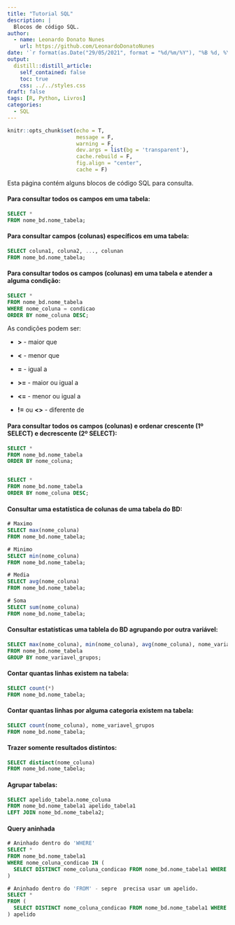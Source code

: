 ```yaml
---
title: "Tutorial SQL"
description: |
  Blocos de código SQL.
author:
  - name: Leonardo Donato Nunes
    url: https://github.com/LeonardoDonatoNunes
date: '`r format(as.Date("29/05/2021", format = "%d/%m/%Y"), "%B %d, %Y")`'
output:
  distill::distill_article:
    self_contained: false
    toc: true
    css: ../../styles.css
draft: false
tags: [R, Python, Livros]
categories:
  - SQL
---
```


```r
knitr::opts_chunk$set(echo = T,
                      message = F, 
                      warning = F, 
                      dev.args = list(bg = 'transparent'),
                      cache.rebuild = F,
                      fig.align = "center",
                      cache = F)
```


Esta página contém alguns blocos de código SQL para consulta.


#### Para consultar todos os campos em uma tabela:

```sql

SELECT *
FROM nome_bd.nome_tabela;

```

#### Para consultar campos (colunas) específicos em uma tabela:


```sql

SELECT coluna1, coluna2, ..., colunan
FROM nome_bd.nome_tabela;

```


#### Para consultar todos os campos (colunas) em uma tabela e atender a alguma condição:

```sql

SELECT *
FROM nome_bd.nome_tabela
WHERE nome_coluna = condicao
ORDER BY nome_coluna DESC;

```

As condições podem ser: 

  * **>** - maior que

  * **<** - menor que

  * **=** - igual a

  * **>=** - maior ou igual a
  
  * **<=** - menor ou igual a
  
  * **!=** ou **<>** - diferente de


#### Para consultar todos os campos (colunas) e ordenar crescente (1º SELECT) e decrescente (2º SELECT):

```sql

SELECT *
FROM nome_bd.nome_tabela
ORDER BY nome_coluna;


SELECT *
FROM nome_bd.nome_tabela
ORDER BY nome_coluna DESC;

```

#### Consultar uma estatística de colunas de uma tabela do BD:

```sql
# Maximo
SELECT max(nome_coluna)
FROM nome_bd.nome_tabela;

# Minimo
SELECT min(nome_coluna)
FROM nome_bd.nome_tabela;

# Media
SELECT avg(nome_coluna)
FROM nome_bd.nome_tabela;

# Soma
SELECT sum(nome_coluna)
FROM nome_bd.nome_tabela;

```

#### Consultar estatísticas uma tablela do BD agrupando por outra variável:

```sql
SELECT max(nome_coluna), min(nome_coluna), avg(nome_coluna), nome_variavel_grupos
FROM nome_bd.nome_tabela
GROUP BY nome_variavel_grupos;
```

#### Contar quantas linhas existem na tabela:

```sql
SELECT count(*)
FROM nome_bd.nome_tabela;
```

#### Contar quantas linhas por alguma categoria existem na tabela:

```sql
SELECT count(nome_coluna), nome_variavel_grupos 
FROM nome_bd.nome_tabela;
```

#### Trazer somente resultados distintos:

```sql
SELECT distinct(nome_coluna)
FROM nome_bd.nome_tabela;
```


#### Agrupar tabelas:

```sql
SELECT apelido_tabela.nome_coluna
FROM nome_bd.nome_tabela1 apelido_tabela1
LEFT JOIN nome_bd.nome_tabela2;
```

#### Query aninhada

```sql
# Aninhado dentro do 'WHERE'
SELECT *
FROM nome_bd.nome_tabela1
WHERE nome_coluna_condicao IN (
  SELECT DISTINCT nome_coluna_condicao FROM nome_bd.nome_tabela1 WHERE nome_coluna_condicao = 'valor_buscado';
)

# Aninhado dentro do 'FROM' - sepre  precisa usar um apelido.
SELECT *
FROM (
  SELECT DISTINCT nome_coluna_condicao FROM nome_bd.nome_tabela1 WHERE nome_coluna_condicao = 'valor_buscado';
) apelido

```


